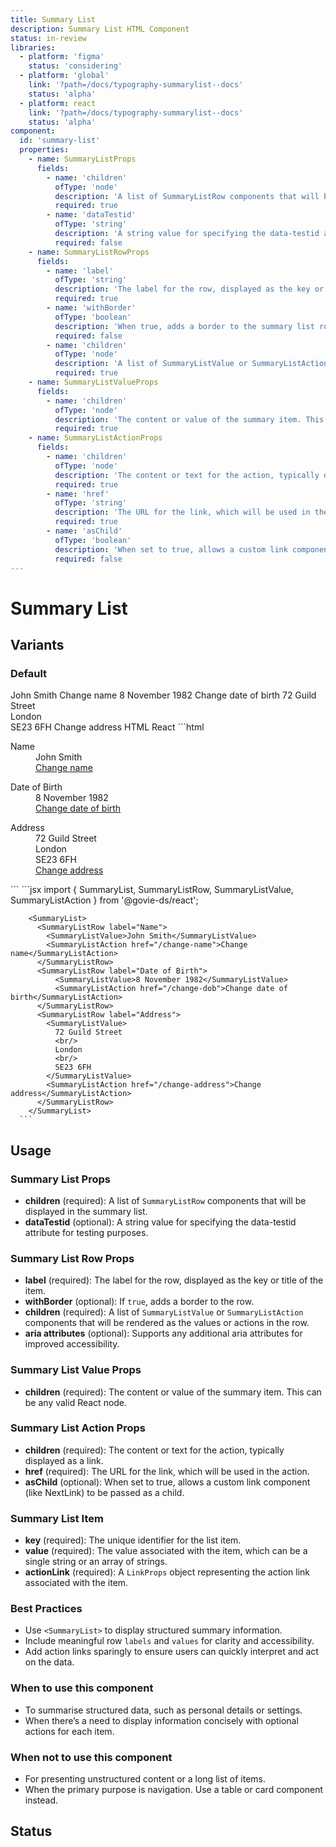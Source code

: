 ```yaml
---
title: Summary List
description: Summary List HTML Component
status: in-review
libraries:
  - platform: 'figma'
    status: 'considering'
  - platform: 'global'
    link: '?path=/docs/typography-summarylist--docs'
    status: 'alpha'
  - platform: react
    link: '?path=/docs/typography-summarylist--docs'
    status: 'alpha'
component:
  id: 'summary-list'
  properties:
    - name: SummaryListProps
      fields:
        - name: 'children'
          ofType: 'node'
          description: 'A list of SummaryListRow components that will be displayed in the summary list.'
          required: true
        - name: 'dataTestid'
          ofType: 'string'
          description: 'A string value for specifying the data-testid attribute for testing purposes.'
          required: false
    - name: SummaryListRowProps
      fields:
        - name: 'label'
          ofType: 'string'
          description: 'The label for the row, displayed as the key or title of the item.'
          required: true
        - name: 'withBorder'
          ofType: 'boolean'
          description: 'When true, adds a border to the summary list row.'
          required: false
        - name: 'children'
          ofType: 'node'
          description: 'A list of SummaryListValue or SummaryListAction components that will be rendered as the values or actions in the row.'
          required: true
    - name: SummaryListValueProps
      fields:
        - name: 'children'
          ofType: 'node'
          description: 'The content or value of the summary item. This can be any valid React node.'
          required: true
    - name: SummaryListActionProps
      fields:
        - name: 'children'
          ofType: 'node'
          description: 'The content or text for the action, typically displayed as a link.'
          required: true
        - name: 'href'
          ofType: 'string'
          description: 'The URL for the link, which will be used in the action.'
          required: true
        - name: 'asChild'
          ofType: 'boolean'
          description: 'When set to true, allows a custom link component (like NextLink) to be passed as a child.'
          required: false
---
```


# Summary List

## Variants

### Default

<ComponentContainer>
  <SummaryList>
    <SummaryListRow label="Name">
      <SummaryListValue>John Smith</SummaryListValue>
      <SummaryListAction href="/change-name">Change name</SummaryListAction>
    </SummaryListRow>
    <SummaryListRow label="Date of Birth">
      <SummaryListValue>8 November 1982</SummaryListValue>
      <SummaryListAction href="/change-dob">
        Change date of birth
      </SummaryListAction>
    </SummaryListRow>
    <SummaryListRow label="Address">
      <SummaryListValue>
        72 Guild Street
        <br />
        London
        <br />
        SE23 6FH
      </SummaryListValue>
      <SummaryListAction href="/change-address">
        Change address
      </SummaryListAction>
    </SummaryListRow>
  </SummaryList>
</ComponentContainer>

<Tabs id="summary-list-default">
  <TabList>
    <TabItem value="html" checked>HTML</TabItem>
    <TabItem value="react">React</TabItem>
  </TabList>
  <TabPanel value="html">
  ```html
  <div class="gi-summary-list" role="list" aria-label="Summary list">
    <dl>
      <dt>Name</dt>
      <dd class="gi-summary-list-value">John Smith</dd>
      <dd class="gi-summary-list-actions">
        <a href="/change-name" aria-label="Link action: Change name">Change name</a>
      </dd>
    </dl>
    <dl>
      <dt>Date of Birth</dt>
      <dd class="gi-summary-list-value">8 November 1982</dd>
      <dd class="gi-summary-list-actions">
        <a href="/change-dob" aria-label="Link action: Change date of birth">Change date of birth</a>
      </dd>
    </dl>
    <dl>
      <dt>Address</dt>
      <dd class="gi-summary-list-value">
        72 Guild Street
        <br/>
        London
        <br/>
        SE23 6FH
        <br/>
      </dd>
      <dd class="gi-summary-list-actions">
        <a href="/change-address" aria-label="Link action: Change address">Change address</a>
      </dd>
    </dl>
  </div>
  ```
  </TabPanel>
  <TabPanel value="react">
    ```jsx
        import { SummaryList, SummaryListRow, SummaryListValue, SummaryListAction } from '@govie-ds/react';
        
        <SummaryList>
          <SummaryListRow label="Name">
            <SummaryListValue>John Smith</SummaryListValue>
            <SummaryListAction href="/change-name">Change name</SummaryListAction>
          </SummaryListRow>
          <SummaryListRow label="Date of Birth">
              <SummaryListValue>8 November 1982</SummaryListValue>
              <SummaryListAction href="/change-dob">Change date of birth</SummaryListAction>
          </SummaryListRow>
          <SummaryListRow label="Address">
            <SummaryListValue>
              72 Guild Street 
              <br/>
              London
              <br/>
              SE23 6FH
            </SummaryListValue>
            <SummaryListAction href="/change-address">Change address</SummaryListAction>
          </SummaryListRow>
        </SummaryList>
      ```
  </TabPanel>
</Tabs>

## Usage

<ComponentPropertiesTable componentId="summary-list" />

### Summary List Props

- **children** (required): A list of `SummaryListRow` components that will be displayed in the summary list.
- **dataTestid** (optional): A string value for specifying the data-testid attribute for testing purposes.

### Summary List Row Props

- **label** (required): The label for the row, displayed as the key or title of the item.
- **withBorder** (optional): If `true`, adds a border to the row.
- **children** (required): A list of `SummaryListValue` or `SummaryListAction` components that will be rendered as the values or actions in the row.
- **aria attributes** (optional): Supports any additional aria attributes for improved accessibility.

### Summary List Value Props

- **children** (required): The content or value of the summary item. This can be any valid React node.

### Summary List Action Props

- **children** (required): The content or text for the action, typically displayed as a link.
- **href** (required): The URL for the link, which will be used in the action.
- **asChild** (optional): When set to true, allows a custom link component (like NextLink) to be passed as a child.

### Summary List Item

- **key** (required): The unique identifier for the list item.
- **value** (required): The value associated with the item, which can be a single string or an array of strings.
- **actionLink** (required): A `LinkProps` object representing the action link associated with the item.

### Best Practices

- Use `<SummaryList>` to display structured summary information.
- Include meaningful row `labels` and `values` for clarity and accessibility.
- Add action links sparingly to ensure users can quickly interpret and act on the data.

### When to use this component

- To summarise structured data, such as personal details or settings.
- When there’s a need to display information concisely with optional actions for each item.

### When not to use this component

- For presenting unstructured content or a long list of items.
- When the primary purpose is navigation. Use a table or card component instead.

## Status

<ComponentStatusBlock componentId="summary-list" />
